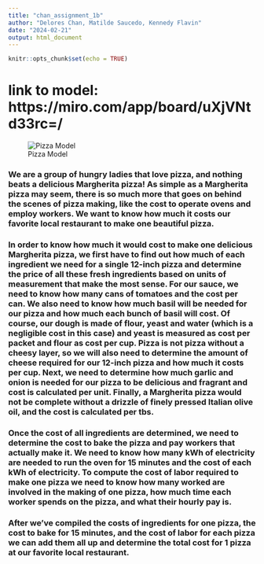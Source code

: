 ```yaml
---
title: "chan_assignment_1b"
author: "Delores Chan, Matilde Saucedo, Kennedy Flavin"
date: "2024-02-21"
output: html_document
---
```


```r
knitr::opts_chunk$set(echo = TRUE)
```

# link to model: https://miro.com/app/board/uXjVNtd33rc=/ 

![Pizza Model](img/ESM262 Assignment 1b.jpg)


### We are a group of hungry ladies that love pizza, and nothing beats a delicious Margherita pizza! As simple as a Margherita pizza may seem, there is so much more that goes on behind the scenes of pizza making, like the cost to operate ovens and employ workers. We want to know how much it costs our favorite local restaurant to make one beautiful pizza.

### In order to know how much it would cost to make one delicious Margherita pizza, we first have to find out how much of each ingredient we need for a single 12-inch pizza and determine the price of all these fresh ingredients based on units of measurement that make the most sense. For our sauce, we need to know how many cans of tomatoes and the cost per can. We also need to know how much basil will be needed for our pizza and how much each bunch of basil will cost. Of course, our dough is made of flour, yeast and water (which is a negligible cost in this case) and yeast is measured as cost per packet and flour as cost per cup. Pizza is not pizza without a cheesy layer, so we will also need to determine the amount of cheese required for our 12-inch pizza and how much it costs per cup. Next, we need to determine how much garlic and onion is needed for our pizza to be delicious and fragrant and cost is calculated per unit. Finally, a Margherita pizza would not be complete without a drizzle of finely pressed Italian olive oil, and the cost is calculated per tbs.

### Once the cost of all ingredients are determined, we need to determine the cost to bake the pizza and pay workers that actually make it. We need to know how many kWh of electricity are needed to run the oven for 15 minutes and the cost of each kWh of electricity. To compute the cost of labor required to make one pizza we need to know how many worked are involved in the making of one pizza, how much time each worker spends on the pizza, and what their hourly pay is.

### After we've compiled the costs of ingredients for one pizza, the cost to bake for 15 minutes, and the cost of labor for each pizza we can add them all up and determine the total cost for 1 pizza at our favorite local restaurant.

